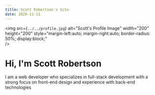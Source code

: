 ```yaml
---
title: Scott Robertson's Site
date: 2020-11-11
---
```


<img 
    src={`../../profile.jpg`} 
    alt="Scott's Profile Image"
    width="200" height="200" 
    style="margin-left:auto; margin-right:auto; border-radius: 50%; display:block;"      
 />

# Hi, I'm Scott Robertson

I am a web developer who specializes in full-stack development with a strong focus on front-end design and experience with back-end technologies
